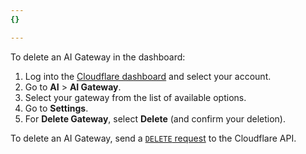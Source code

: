 ```yaml
---
{}

---
```



<Tabs> <TabItem label="dashboard">

To delete an AI Gateway in the dashboard:

1. Log into the [Cloudflare dashboard](https://dash.cloudflare.com/) and select your account.
2. Go to **AI** > **AI Gateway**.
3. Select your gateway from the list of available options.
4. Go to **Settings**.
5. For **Delete Gateway**, select **Delete** (and confirm your deletion).

</TabItem> <TabItem label="api">

To delete an AI Gateway, send a [`DELETE` request](/api/operations/aig-config-delete-gateway) to the Cloudflare API.

</TabItem> </Tabs>
